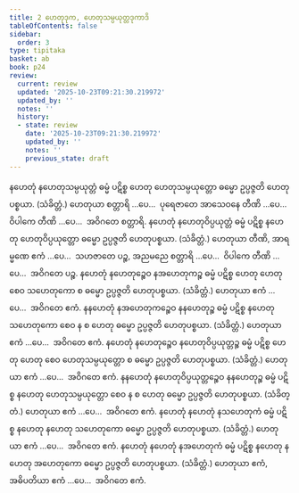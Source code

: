 ```yaml
---
title: 2 ဟေတုဒုက, ဟေတုသမ္ပယုတ္တဒုကာဒိ
tableOfContents: false
sidebar:
  order: 3
type: tipitaka
basket: ab
book: p24
review:
  current: review
  updated: '2025-10-23T09:21:30.219972'
  updated_by: ''
  notes: ''
  history:
  - state: review
    date: '2025-10-23T09:21:30.219972'
    updated_by: ''
    notes: ''
    previous_state: draft
---
```



<ReviewStatus review={frontmatter.review} showDetails={true} />

<HypothesisAnnotation frontmatter={frontmatter} />

<DynamicBreadcrumb />

<Division number="4" book="p24" e="ch" v="40" p="426">

<Paragraph number="12" book="p24">
နဟေတုံ နဟေတုသမ္ပယုတ္တံ ဓမ္မံ ပဋိစ္စ ဟေတု ဟေတုသမ္ပယုတ္တော ဓမ္မော ဥပ္ပဇ္ဇတိ ဟေတုပစ္စယာ. (သံခိတ္တံ.) ဟေတုယာ စတ္တာရိ …ပေ…  ပုရေဇာတေ အာသေဝနေ တီဏိ …ပေ…  ဝိပါကေ တီဏိ …ပေ…  အဝိဂတေ စတ္တာရိ.
</Paragraph>

<Paragraph number="13" book="p24">
နဟေတုံ နဟေတုဝိပ္ပယုတ္တံ ဓမ္မံ ပဋိစ္စ နဟေတု ဟေတုဝိပ္ပယုတ္တော ဓမ္မော ဥပ္ပဇ္ဇတိ ဟေတုပစ္စယာ. (သံခိတ္တံ.) ဟေတုယာ တီဏိ, အာရမ္မဏေ ဧကံ …ပေ…  သဟဇာတေ ပဉ္စ, အညမညေ စတ္တာရိ …ပေ…  ဝိပါကေ တီဏိ …ပေ…  အဝိဂတေ ပဉ္စ.
</Paragraph>

</Division>
<Division number="5" book="p24" e="ch" v="40" p="426">

<Paragraph number="14" book="p24">
နဟေတုံ နဟေတုဉ္စေဝ နအဟေတုကဉ္စ ဓမ္မံ ပဋိစ္စ ဟေတု ဟေတု စေဝ သဟေတုကော စ ဓမ္မော ဥပ္ပဇ္ဇတိ ဟေတုပစ္စယာ. (သံခိတ္တံ.) ဟေတုယာ ဧကံ …ပေ…  အဝိဂတေ ဧကံ.
</Paragraph>

<Paragraph number="15" book="p24">
နနဟေတုံ နအဟေတုကဉ္စေဝ နနဟေတုဉ္စ ဓမ္မံ ပဋိစ္စ နဟေတု သဟေတုကော စေဝ န စ ဟေတု ဓမ္မော ဥပ္ပဇ္ဇတိ ဟေတုပစ္စယာ. (သံခိတ္တံ.) ဟေတုယာ ဧကံ …ပေ…  အဝိဂတေ ဧကံ.
</Paragraph>

</Division>
<Division number="6" book="p24" e="ch" v="40" p="426">

<Paragraph number="16" book="p24">
နဟေတုံ နဟေတုဉ္စေဝ နဟေတုဝိပ္ပယုတ္တဉ္စ ဓမ္မံ ပဋိစ္စ ဟေတု ဟေတု စေဝ ဟေတုသမ္ပယုတ္တော စ ဓမ္မော ဥပ္ပဇ္ဇတိ ဟေတုပစ္စယာ. (သံခိတ္တံ.) ဟေတုယာ ဧကံ …ပေ…  အဝိဂတေ ဧကံ.
</Paragraph>

<Paragraph number="17" book="p24">
နနဟေတုံ နဟေတုဝိပ္ပယုတ္တဉ္စေဝ နနဟေတုဉ္စ ဓမ္မံ ပဋိစ္စ နဟေတု ဟေတုသမ္ပယုတ္တော စေဝ န စ ဟေတု ဓမ္မော ဥပ္ပဇ္ဇတိ ဟေတုပစ္စယာ. (သံခိတ္တံ.) ဟေတုယာ ဧကံ …ပေ…  အဝိဂတေ ဧကံ.
</Paragraph>

</Division>
<Division number="7" book="p24" e="ch" v="40" p="426">

<Paragraph number="18" book="p24">
နဟေတုံ နဟေတုံ နသဟေတုကံ ဓမ္မံ ပဋိစ္စ နဟေတု နဟေတု သဟေတုကော ဓမ္မော ဥပ္ပဇ္ဇတိ ဟေတုပစ္စယာ. (သံခိတ္တံ.) ဟေတုယာ ဧကံ …ပေ…  အဝိဂတေ ဧကံ.
</Paragraph>

<Paragraph number="19" book="p24">
နဟေတုံ နဟေတုံ နအဟေတုကံ ဓမ္မံ ပဋိစ္စ နဟေတု နဟေတု အဟေတုကော ဓမ္မော ဥပ္ပဇ္ဇတိ ဟေတုပစ္စယာ. (သံခိတ္တံ.) ဟေတုယာ ဧကံ, အဓိပတိယာ ဧကံ …ပေ…  အဝိဂတေ ဧကံ.
</Paragraph>
</Division>